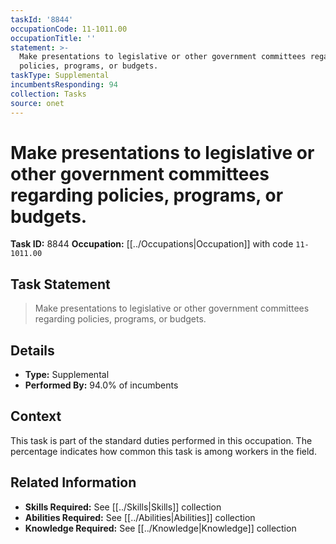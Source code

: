 ```yaml
---
taskId: '8844'
occupationCode: 11-1011.00
occupationTitle: ''
statement: >-
  Make presentations to legislative or other government committees regarding
  policies, programs, or budgets.
taskType: Supplemental
incumbentsResponding: 94
collection: Tasks
source: onet
---
```

# Make presentations to legislative or other government committees regarding policies, programs, or budgets.

**Task ID:** 8844
**Occupation:** [[../Occupations|Occupation]] with code `11-1011.00`

## Task Statement

> Make presentations to legislative or other government committees regarding policies, programs, or budgets.

## Details

- **Type:** Supplemental
- **Performed By:** 94.0% of incumbents

## Context

This task is part of the standard duties performed in this occupation. The percentage indicates how common this task is among workers in the field.

## Related Information

- **Skills Required:** See [[../Skills|Skills]] collection
- **Abilities Required:** See [[../Abilities|Abilities]] collection
- **Knowledge Required:** See [[../Knowledge|Knowledge]] collection
